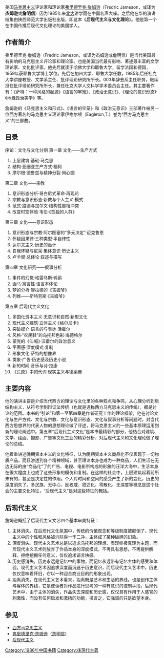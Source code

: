 {{多個問題|
{{copyedit|time=2016-05-21T14:08:21+00:00}}
{{trivia|time=2016-05-21T14:08:21+00:00}}
{{Unreferenced|time=2016-05-21T14:07:56+00:00}}
}}
美国[[马克思主义|马克思主义]]评论家和理论家[[詹明信|弗里德里克·詹姆逊]]（Fredric Jameson，或译为'''杰姆逊'''或'''詹明信'''）因为1985年来[[北京大學|北大]]讲学而在中国名声大噪。之后他在华的演讲结集由陕西师范大学出版社出版，即这本《'''后现代主义与文化理论'''》。他是第一个在中国传播后现代文化理论的美国学人。

==作者简介==
弗里德里克·詹姆逊（Fredric Jameson，或译为杰姆逊或詹明信）是当代美国最有影响的马克思主义评论家和理论家。也是美国当代最有影响、著述最丰富的文学理论家、文化批评家。他先后就读于哈佛大学和耶鲁大学，留学法国和德国，1959年获耶鲁大学博士学位。先后在加州大学、耶鲁大学任教，1985年后任杜克大学讲座教授、文学系主任、批评理论研究所所长。003年辞去系主任职务，继续担任批评理论研究所所长，兼任杜克大学人文科学学术委员会主任。其主要著作有：《萨特：一种风格的起源》《语言的牢笼》、《政治无意识》、《理论的意识形态》《地缘政治美学》等。

詹姆逊的《马克思主义和形式》、《语言的牢笼》和《政治无意识》三部著作被另一位西方著名的马克思主义理论家伊格尔顿（Eagleton,T.）誉为“西方马克思主义”的三部曲。

==目录==
序论：文化与文化分期
第一章 文化——生产方式
#上层建筑·基础·马克思
#结构·亚细亚生产方式·福柯
#摩尔根·德鲁兹与精神分裂·同心圆
第二章 文化——宗教
#意识形态分析·哥白尼式革命·再现论
#宗教与意识形态·新教与个人主义·模式
#范式·路德与加尔文·结构性自相冲突
#改变时空体验·韦伯·《孤独的人群》
第三章 文化——意识形态
#意识形态与宗教·阿尔图塞的“多元决定”·迈克鲁恩
#怀疑因果律·三种类型·半自律性
#达尔文主义·历史的诡计
#自我怀疑与尼采·集体意识·历史主义
#卢卡契·总体论·叙述与描写
第四章 文化研究——叙事分析
#事件的幻觉·格雷马斯·鸲鹆
#画马·寓言性·语言本体论
#梦的分析·康拉德的《吉姆爷》
#列维——斯特劳斯·《吉姆爷》
第五章 后现代主义文化
#多国化资本主义·无意识和自然·新型文化
#现代主义建筑·立体主义·《格尔尼卡》
#突破媒介·语言的与表达·活霍尔
#风格·“农民鞋”的乌托邦色彩·海德格尔
#蒙克的《叫喊》·沃霍尔的政治意义
#平面感·深度模式·复制
#形象文化·萨特的想像界
#类象·广告·历史感及历史小说
#新的时间·音乐与诗·拉康
#《荒原》中的代词·现实主义与德莱赛

==主要内容==
他的演讲主要是介绍当代西方的理论与文化里的各种观点和争鸣，从心理分析到后结构主义，从符号学到辩证法传统（也就是通称西方马克思主义的传统），都是讨论的范围。本书的“引论”和第一至第四章是作者研究工作的理论框架，他在讨论文化与生产方式、文化与宗教、文化与意识形态、文化与叙事分析等问题时，对当代西方思想界的代表人物的思想理论做了评述，将马克思主义的一些基本原理运用到新的理论阐述中。第五章“后现代主义文化”是本书最精彩的部分，他结合对建筑、文学、绘画、摄影、广告等文化工业的精彩分析，对后现代主义和文化理论做了理论的总结。

他着重讲述晚期资本主义的文化特征，认为晚期资本主义商品化不仅表现于一切物质产品，而且渗透到各个精神领域，甚至理论本身也成为一种商品，人们生活在无边无际的由“商品化”了的广告、电视、电影所构成的形象的汪洋大海中，生活本身在很大程度上也成了这些形象的模仿和复制。在这样的社会中，上层建筑起着前所未有的，甚至是决定性的作用。个人对时间和空间的感受产生了新的变化，历史的深度消失了。多民族、无中心、反权威、叙述化、零散化、无深度等概念是这个社会的主要文化特征，“后现代主义”是对这些特征的概括。

==后现代主义==
詹姆逊概括了后现代主义文艺四个基本审美特征：
#主体消失。在后现代文化氛围中，传统的价值观念和等级制度被颠倒了，现代主义中的个性和风格被消除得一干二净，主体成了某种破碎的幻象。
#深度消失。现代主义艺术总是以追求乌托邦的理想、表现终极真理为主题，而后现代主义艺术则放弃了作品本身的深度模式，不再具有思想，不再提供解释，拒绝挖掘任何意义，仅仅追求语言快感。
#历史感消失。历史永远是记忆中的事物，而记忆永远带有记忆主体的感受和体验。现代主义艺术因追求深度而沉迷于历史意识，而后现代主义艺术中，历史仅仅意味着怀旧，它以一种迎合商业目的的形象出现。
#距离消失。在现代主义艺术看来，距离既是艺术和生活的界线，也是创作主体与客体的界线，它是使读者对作品进行思考的一种有意识的控制手段。后现代艺术中，由于主体的消失，作品失去深度和历史感，仅仅具有作用于人感官的刺激性，而没有任何启发和激扬的功能，换言之，它强调的只是欲望本身。

==参见==
*[[西方马克思主义|西方马克思主义]]
*[[詹明信|弗里德里克·詹姆逊]]（[[詹明信|詹明信]]）
*[[后现代主义|后现代主义]]

[[Category:1986年中国书籍|Category:1986年中国书籍]]
[[Category:後現代主義|Category:後現代主義]]
